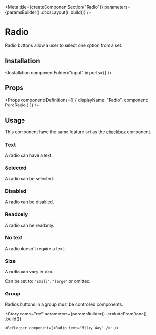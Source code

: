 
<Meta
    title={createComponentSection("Radio")}
    parameters={paramsBuilder()
        .docsLayout(<ReactComponentsLayout semanticPath="/modules/checkbox" />)
        .build()}
/>

# Radio

Radio buttons allow a user to select one option from a set.

## Installation

<Installation componentFolder="input" imports={<Imports />} />

## Props

<HocWarning componentName="Checkbox" semanticPath="modules/checkbox/" />

<Props
    componentsDefinitions={[
        { displayName: "Radio", component: PureRadio }
    ]}
/>

## Usage

<WarningMessage>
    This component have the same feature set as the <a href="?path=/docs/components-checkbox--text">checkbox</a> component.
</WarningMessage>

### Text

A radio can have a text.

<Preview>
    <Story name="text">
        <Radio text="Milky Way"/>
    </Story>
</Preview>

### Selected

A radio can be selected.

<Preview>
    <Story name="selected">
        <Radio defaultChecked text="Milky Way"/>
    </Story>
</Preview>

### Disabled

A radio can be disabled.

<Preview>
    <Story name="disabled">
        <Radio disabled text="Milky Way"/>
    </Story>
</Preview>

### Readonly

A radio can be readonly.

<Preview>
    <Story name="readonly">
        <Radio readOnly label="Milky Way" />
    </Story>
</Preview>

### No text

A radio doesn't require a text.

<Preview>
    <Story name="no text">
        <Radio />
    </Story>
</Preview>

### Size

A radio can vary in size.

Can be set to: `"small"`, `"large"` or omitted.

<Preview>
    <Story name="size">
        <div className="flex items-lot-of-space-between">
            <Radio size="small" text="Milky Way" />
            <Radio text="Milky Way" />
            <Radio size="large" text="Milky Way" />
        </div>
    </Story>
</Preview>

### Group

Radios buttons in a group must be controlled components.

<Preview>
    <Story name="group">
        <ControlledRadioGroup />
    </Story>
</Preview>

<Story
    name="ref"
    parameters={paramsBuilder()
        .excludeFromDocs()
        .build()}
>
    <RefLogger component={<Radio text="Milky Way" />} />
</Story>
